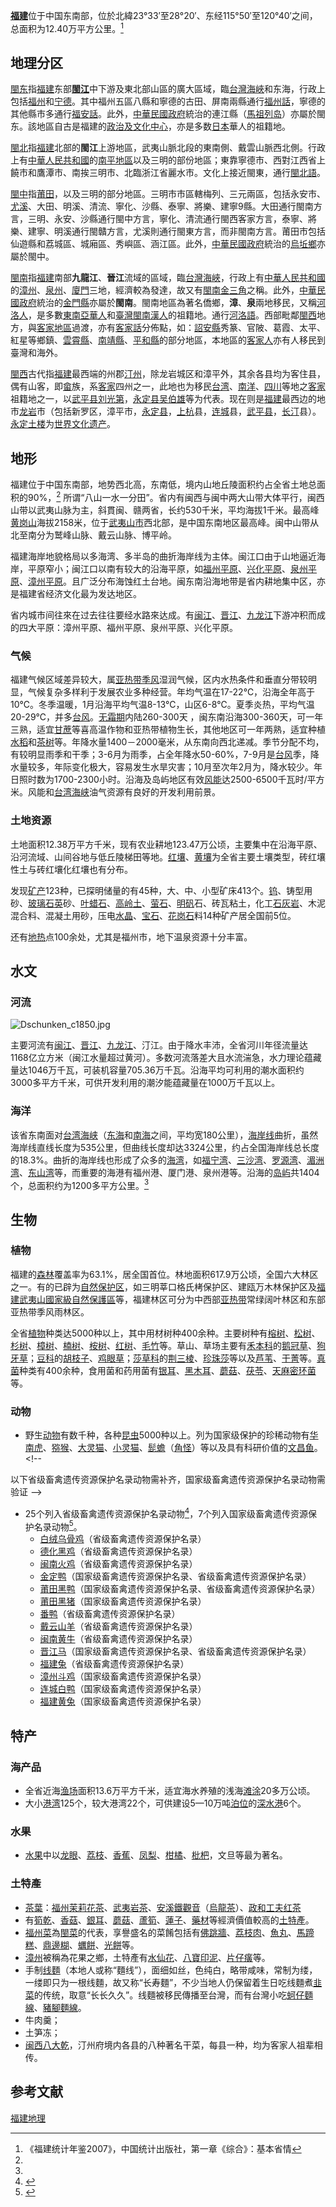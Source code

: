 {{refimprove|time=2016-12-14T13:39:28+00:00}}
'''[[福建|福建]]'''位于中国东南部，位於北緯23°33′至28°20′、东经115°50′至120°40′之间，总面积为12.40万平方公里。<ref name="基本省情">《福建统计年鉴2007》，中国统计出版社，第一章《综合》：基本省情</ref>

==地理分区==
[[閩东|閩东]]指[[福建|福建]]东部'''[[閩江|閩江]]'''中下游及東北部山區的廣大區域，臨[[台灣海峽|台灣海峽]]和东海，行政上包括[[福州|福州]]和[[宁德|宁德]]。其中福州五區八縣和寧德的古田、屏南兩縣通行[[福州話|福州話]]，寧德的其他縣市多通行[[福安話|福安話]]。此外，[[中華民國政府|中華民國政府]]統治的連江縣（[[馬祖列岛|馬祖列岛]]）亦屬於閩东。該地區自古是福建的[[闽都文化|政治及文化中心]]，亦是多数[[日本|日本]]華人的祖籍地。

[[閩北|閩北]]指[[福建|福建]]北部的'''閩江'''上游地區，武夷山脈北段的東南側、戴雲山脈西北側。行政上有[[中華人民共和國|中華人民共和國]]的[[南平市|南平地區]]以及三明的部份地區；東靠寧德市、西對江西省上饒市和鷹潭市、南挨三明市、北臨浙江省麗水市。文化上接近閩東，通行[[閩北語|閩北語]]。

[[閩中|閩中]]指[[莆田|莆田]]，以及三明的部分地區。三明市市區轄梅列、三元兩區，包括永安市、[[尤溪|尤溪]]、大田、明溪、清流、寧化、沙縣、泰寧、將樂、建寧9縣。大田通行閩南方言，三明、永安、沙縣通行閩中方言，寧化、清流通行閩西客家方言，泰寧、將樂、建寧、明溪通行閩贛方言，尤溪則通行閩東方言，而非閩南方言。莆田市包括仙遊縣和荔城區、城廂區、秀嶼區、涵江區。此外，[[中華民國政府|中華民國政府]]統治的[[烏坵鄉|烏坵鄉]]亦屬於閩中。

[[閩南|閩南]]指[[福建|福建]]南部'''九龍江'''、'''晉江'''流域的區域，臨[[台灣海峽|台灣海峽]]，行政上有[[中華人民共和國|中華人民共和國]]的[[漳州|漳州]]、[[泉州|泉州]]、[[廈門|廈門]]三地，經濟較為發達，故又有[[閩南金三角|閩南金三角]]之稱。此外，[[中華民國政府|中華民國政府]]統治的[[金門縣|金門縣]]亦屬於'''閩南'''。閩南地區為著名僑鄉，'''漳'''、'''泉'''兩地移民，又稱[[河洛人|河洛人]]，是多數[[東南亞|東南亞]][[華人|華人]]和[[閩南裔臺灣人|臺灣閩南漢人]]的祖籍地。通行[[河洛語|河洛語]]。西部毗鄰[[閩西|閩西]]地方，與[[客家地區|客家地區]]過渡，亦有[[客家話|客家話]]分佈點，如：[[詔安縣|詔安縣]]秀篆、官陂、葛霞、太平、紅星等鄉鎮、[[雲霄縣|雲霄縣]]、[[南靖縣|南靖縣]]、[[平和縣|平和縣]]的部分地區，本地區的[[客家人|客家人]]亦有人移民到臺灣和海外。

[[閩西|閩西]]古代指[[福建|福建]]最西端的州郡[[汀州|汀州]]，除龙岩城区和漳平外，其余各县均为客住县，偶有山客，即[[畲|畲]]族，系[[客家|客家]]四州之一，此地也为移民[[台湾|台湾]]、[[南洋|南洋]]、[[四川|四川]]等地之[[客家|客家]]祖籍地之一，以[[武平县|武平县]][[刘光第|刘光第]]，[[永定县|永定县]][[吴伯雄|吴伯雄]]等为代表。现在则是[[福建|福建]]最西边的地市[[龙岩市|龙岩]]市（包括新罗区，漳平市，[[永定县|永定县]]，[[上杭|上杭]]县，[[连城|连城]]县，[[武平县|武平县]]，[[长汀|长汀]]县）。[[永定|永定]][[土楼|土楼]]为[[世界文化遗产|世界文化遗产]]。

== 地形 ==
福建位于中国东南部，地势西北高，东南低，境内山地丘陵面积约占全省土地总面积的90%，<ref name="基本省情"/> 所谓“八山一水一分田”。省内有闽西与闽中两大山带大体平行，闽西山带以武夷山脉为主，斜貫闽、赣两省，长约530千米，平均海拔1千米。最高峰[[黄岗山|黄岗山]]海拔2158米，位于[[武夷山市|武夷山市]]西北部，是中国东南地区最高峰。闽中山带从北至南分为鹫峰山脉、戴云山脉、博平岭。

福建海岸地貌格局以多海湾、多半岛的曲折海岸线为主体。闽江口由于山地逼近海岸，平原窄小；闽江口以南有较大的沿海平原，如[[福州平原|福州平原]]、[[兴化平原|兴化平原]]、[[泉州平原|泉州平原]]、[[漳州平原|漳州平原]]。且广泛分布海蚀红土台地。闽东南沿海地带是省内耕地集中区，亦是福建省经济文化最为发达地区。

省内城市间往來在过去往往要经水路來达成。有[[闽江|闽江]]、[[晋江|晋江]]、[[九龙江|九龙江]]下游冲积而成的四大平原：漳州平原、福州平原、泉州平原、兴化平原。

=== 气候 ===
福建气候区域差异较大，属[[亚热带|亚热带]][[季风|季风]]湿润气候，区内水热条件和垂直分带较明显，气候复杂多样利于发展农业多种经营。年均气温在17-22℃，沿海全年高于10℃。冬季温暖，1月沿海平均气温8-13℃，山区6-8℃。夏季炎热，平均气温20-29℃，并多[[台风|台风]]。[[无霜期|无霜期]]内陆260-300天 ，闽东南沿海300-360天，可一年三熟，适宜[[甘蔗|甘蔗]]等喜高温作物和亚热带植物生长，其他地区可一年两熟，适宜种植[[水稻|水稻]]和[[茶树|茶树]]等。年降水量1400－2000毫米，从东南向西北递减。季节分配不均，有较明显雨季和干季；3-6月为雨季，占全年降水50-60%，7-9月是[[台风|台风]]季，降水量较多，年际变化极大，容易发生水旱灾害；10月至次年2月为，降水较少。年日照时数为1700-2300小时。沿海及岛屿地区有效[[风能|风能]]达2500-6500千瓦时/平方米。风能和[[台湾海峡|台湾海峡]]油气资源有良好的开发利用前景。
=== 土地资源 ===
土地面积12.38万平方千米，现有农业耕地123.47万公顷，主要集中在沿海平原、沿河流域、山间谷地与低丘陵梯田等地。[[红壤|红壤]]、[[黄壤|黄壤]]为全省主要土壤类型，砖红壤性土与砖红壤化红壤也有分布。

发现[[矿产|矿产]]123种，已探明储量的有45种，大、中、小型矿床413个。[[钨|钨]]、铸型用砂、[[玻璃|玻璃]][[石英|石英]]砂、[[叶蜡石|叶蜡石]]、[[高岭土|高岭土]]、[[萤石|萤石]]、[[明矾|明矾]]石、砖瓦粘土，化工[[石灰岩|石灰岩]]、木泥混合料、混凝土用砂，压电[[水晶|水晶]]、[[宝石|宝石]]、[[花岗石|花岗石]]料14种矿产居全国前5位。

还有[[地热|地热]]点100余处，尤其是福州市，地下温泉资源十分丰富。
==水文==
=== 河流 ===
[[File:Dschunken_c1850.jpg|thumb]]
{{Main|福建沿海諸河|福建水库列表}}

主要河流有[[闽江|闽江]]、[[晋江_(河流)|晋江]]、[[九龙江|九龙江]]、汀江。由于降水丰沛，全省河川年径流量达1168亿立方米（闽江水量超过黄河）。多数河流落差大且水流湍急，水力理论蕴藏量达1046万千瓦，可装机容量705.36万千瓦。沿海平均可利用的潮水面积约3000多平方千米，可供开发利用的潮汐能蕴藏量在1000万千瓦以上。

=== 海洋 ===
该省东南面对[[台湾海峡|台湾海峡]]（[[东海|东海]]和[[南海|南海]]之间，平均宽180公里），[[海岸线|海岸线]]曲折，虽然海岸线直线长度为535公里，但曲线长度却达3324公里，约占全国海岸线总长度的18.3%。曲折的海岸线也形成了众多的[[海湾|海湾]]，如[[福宁湾|福宁湾]]、[[三沙湾|三沙湾]]、[[罗源湾|罗源湾]]、[[湄洲湾|湄洲湾]]、[[东山湾|东山湾]]等，而重要的海港有福州港、厦门港、泉州港等。沿海的[[岛屿|岛屿]]共1404个，总面积约为1200多平方公里。<ref name="基本省情"/>
==生物==
=== 植物 ===
福建的[[森林|森林]]覆盖率为63.1%，居全国首位。林地面积617.9万公顷，全国六大林区之一。有的已辟为[[自然保护区|自然保护区]]，如三明莘口格氏栲保护区、建瓯万木林保护区及[[福建武夷山國家級自然保護區|福建武夷山國家級自然保護區]]等，福建林区可分为中西部[[亚热带|亚热带]]常绿阔叶林区和东部亚热带季风雨林区。

全省[[植物|植物]]种类达5000种以上，其中用材树种400余种。主要树种有[[榕树|榕树]]、[[松树|松树]]、[[杉树|杉树]]、[[樟树|樟树]]、[[楠树|楠树]]、[[桉树|桉树]]、[[红树|红树]]、[[毛竹|毛竹]]等。草山、草场主要有[[禾本科|禾本科]]的[[鹅冠草|鹅冠草]]、[[狗牙草|狗牙草]]；[[豆科|豆科]]的[[胡枝子|胡枝子]]、[[鸡眼草|鸡眼草]]；[[莎草科|莎草科]]的[[荆三棱|荆三棱]]、[[珍珠莎|珍珠莎]]等以及[[芦苇|芦苇]]、[[干菁|干菁]]等。[[真菌|真菌]]种类有400余种，食用菌和药用菌有[[银耳|银耳]]、[[黑木耳|黑木耳]]、[[蘑菇|蘑菇]]、[[茯苓|茯苓]]、[[天麻密环菌|天麻密环菌]]等。

=== 动物 ===
* 野生[[动物|动物]]有数千种，各种[[昆虫|昆虫]]5000种以上。列为国家级保护的珍稀动物有[[华南虎|华南虎]]、[[猕猴|猕猴]]、[[大灵猫|大灵猫]]、[[小灵猫|小灵猫]]、[[髭蟾|髭蟾]]（[[角怪|角怪]]）等以及具有科研价值的[[文昌鱼|文昌鱼]]。<!--
以下省级畜禽遗传资源保护名录动物需补齐，国家级畜禽遗传资源保护名录动物需验证 -->
* 25个列入省级畜禽遗传资源保护名录动物<ref>{{cite news| first=| last=| coauthors=| title=晋江马列入国家级保护名录| date=2007-12-12| publisher=福建东南新闻网| url=http://www.fjsen.com/fujian/2007-12/12/content_369671.htm| work=海峡都市报| pages=| accessdate=2007-12-12| language=zh-cn| deadurl=yes| archiveurl=https://web.archive.org/web/20080315124350/http://www.fjsen.com/fujian/2007-12/12/content_369671.htm| archivedate=2008-03-15}}</ref>，7个列入国家级畜禽遗传资源保护名录动物<ref>{{cite news| first=| last=| coauthors=| title=农业部公告（第662号）国家级畜禽遗传资源保护名录| date=2007-05-28| publisher=福建农业信息网| url=http://www.fjagri.gov.cn/fujian2/asp/detail.jsp?id=2c90829412cb40d90112d0a4d776013f| work=中国农业信息网| pages=| accessdate=2007-12-12| language=zh-cn}}{{Dead link|date=2018年6月 |bot=InternetArchiveBot |fix-attempted=no }}</ref>。
** [[白绒乌骨鸡|白绒乌骨鸡]]（省级畜禽遗传资源保护名录）
** [[德化黑鸡|德化黑鸡]]（省级畜禽遗传资源保护名录）
** [[闽南火鸡|闽南火鸡]]（省级畜禽遗传资源保护名录）
** [[金定鸭|金定鸭]]（国家级畜禽遗传资源保护名录、省级畜禽遗传资源保护名录）
** [[莆田黑鸭|莆田黑鸭]]（国家级畜禽遗传资源保护名录、省级畜禽遗传资源保护名录）
** [[莆田黑猪|莆田黑猪]]（国家级畜禽遗传资源保护名录）
** [[番鸭|番鸭]]（省级畜禽遗传资源保护名录）
** [[戴云山羊|戴云山羊]]（省级畜禽遗传资源保护名录）
** [[闽南黄牛|闽南黄牛]]（省级畜禽遗传资源保护名录）
** [[晋江马|晋江马]]（国家级畜禽遗传资源保护名录、省级畜禽遗传资源保护名录）
** [[福建兔|福建兔]]（省级畜禽遗传资源保护名录）
** [[漳州斗鸡|漳州斗鸡]]（国家级畜禽遗传资源保护名录）
** [[连城白鸭|连城白鸭]]（国家级畜禽遗传资源保护名录）
** [[福建黄兔|福建黄兔]]（国家级畜禽遗传资源保护名录）
==特产==
=== 海产品 ===
* 全省近海[[渔场|渔场]]面积13.6万平方千米，适宜海水养殖的浅海[[滩涂|滩涂]]20多万公顷。
* 大小[[港湾|港湾]]125个，较大港湾22个，可供建设5—10万吨[[泊位|泊位]]的[[深水港|深水港]]6个。

=== 水果 ===
* [[水果|水果]]中以[[龙眼|龙眼]]、[[荔枝|荔枝]]、[[香蕉|香蕉]]、[[凤梨|凤梨]]、[[柑橘|柑橘]]、[[枇杷|枇杷]]，文旦等最为著名。

=== 土特產 ===
* [[茶葉|茶葉]]：[[福州|福州]][[茉莉花茶|茉莉花茶]]、[[武夷岩茶|武夷岩茶]]、[[安溪|安溪]][[鐵觀音|鐵觀音]]（[[烏龍茶|烏龍茶]]）、[[政和|政和]][[工夫红茶|工夫红茶]]
* 有[[筍乾|筍乾]]、[[香菇|香菇]]、[[銀耳|銀耳]]、[[蘑菇|蘑菇]]、[[蘆筍|蘆筍]]、[[蓮子|蓮子]]、[[藥材|藥材]]等經濟價值較高的[[土特產|土特產]]。
* [[福州菜|福州菜]]為[[閩菜|閩菜]]的代表，享譽盛名的菜餚包括有[[佛跳牆|佛跳牆]]、[[荔枝肉|荔枝肉]]、[[魚丸|魚丸]]、[[馬蹄糕|馬蹄糕]]、[[鼎邊糊|鼎邊糊]]、[[蠣餅|蠣餅]]、[[光餅|光餅]]等。
* [[漳州|漳州]]被稱為花果之鄉，土特產有[[水仙花|水仙花]]、[[八寶印泥|八寶印泥]]、[[片仔癀|片仔癀]]等。
* 手制[[线面|线麵]]（本地人或称“麵线”），面细如丝，色纯白，略带咸味，常制为缕，一缕即只为一根线麵，故又称“长寿麵”，不少当地人仍保留着生日吃线麵煮[[韭菜|韭菜]]的传统，取意“长长久久”。线麵被移民傳播至台灣，而有台灣小吃[[蚵仔麵線|蚵仔麵線]]、[[豬腳麵線|豬腳麵線]]。
* 牛肉羹；
* 土笋冻；
* [[闽西八大乾|闽西八大乾]]，汀州府境内各县的八种著名干菜，每县一种，均为客家人祖辈相传。

==参考文献==
{{reflist|2}}
{{Geographic Location
| 西北 = [[江西省|江西省]]
| 北   = [[江西省|江西省]]、[[浙江省|浙江省]]
| 東北 = [[浙江省|浙江省]]<br />''[[東中國海|東中國海]]''<br />{{JPN}}、{{KOR}}
| 西   = [[江西省|江西省]]
| 中央 = 福建省
| 東   = ''[[台灣海峽|台灣海峽]]''<br />{{ROC}}（[[福建省_(中華民國)|福建省]]）
| 西南 = [[廣東省|廣東省]]
| 南   = ''[[南中國海|南中國海]]''<br />[[海南省|海南省]]（[[三沙市|三沙市]]）<br />{{PHI}}
| 東南 = ''[[台灣海峽|台灣海峽]]''<br />{{ROC}}（<!-- 注释出：[[File:Seal_of_Taiwan_Province.gif|20px]] --> [[臺灣省|臺灣省]]）
}}
{{Fujian topics|state=expanded}}
{{中国传统地理大区}}
[[Category:福建地理|]]
